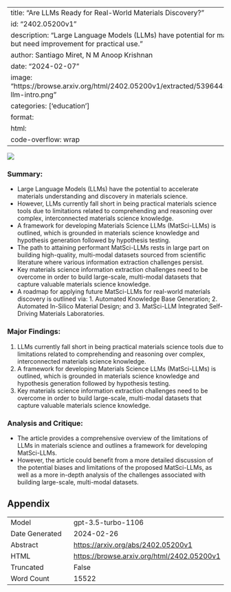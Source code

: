 
---
title: "Are LLMs Ready for Real-World Materials Discovery?"
id: "2402.05200v1"
description: "Large Language Models (LLMs) have potential for materials science, but need improvement for practical use."
author: Santiago Miret, N M Anoop Krishnan
date: "2024-02-07"
image: "https://browse.arxiv.org/html/2402.05200v1/extracted/5396445/figures/matsci-llm-intro.png"
categories: ['education']
format:
  html:
    code-overflow: wrap
---

![](https://browse.arxiv.org/html/2402.05200v1/extracted/5396445/figures/matsci-llm-intro.png)

### Summary:
- Large Language Models (LLMs) have the potential to accelerate materials understanding and discovery in materials science.
- However, LLMs currently fall short in being practical materials science tools due to limitations related to comprehending and reasoning over complex, interconnected materials science knowledge.
- A framework for developing Materials Science LLMs (MatSci-LLMs) is outlined, which is grounded in materials science knowledge and hypothesis generation followed by hypothesis testing.
- The path to attaining performant MatSci-LLMs rests in large part on building high-quality, multi-modal datasets sourced from scientific literature where various information extraction challenges persist.
- Key materials science information extraction challenges need to be overcome in order to build large-scale, multi-modal datasets that capture valuable materials science knowledge.
- A roadmap for applying future MatSci-LLMs for real-world materials discovery is outlined via: 1. Automated Knowledge Base Generation; 2. Automated In-Silico Material Design; and 3. MatSci-LLM Integrated Self-Driving Materials Laboratories.

### Major Findings:
1. LLMs currently fall short in being practical materials science tools due to limitations related to comprehending and reasoning over complex, interconnected materials science knowledge.
2. A framework for developing Materials Science LLMs (MatSci-LLMs) is outlined, which is grounded in materials science knowledge and hypothesis generation followed by hypothesis testing.
3. Key materials science information extraction challenges need to be overcome in order to build large-scale, multi-modal datasets that capture valuable materials science knowledge.

### Analysis and Critique:
- The article provides a comprehensive overview of the limitations of LLMs in materials science and outlines a framework for developing MatSci-LLMs.
- However, the article could benefit from a more detailed discussion of the potential biases and limitations of the proposed MatSci-LLMs, as well as a more in-depth analysis of the challenges associated with building large-scale, multi-modal datasets.

## Appendix

|          |          |
|----------|----------|
| Model     | gpt-3.5-turbo-1106       |
| Date Generated     | 2024-02-26       |
| Abstract | [https://arxiv.org/abs/2402.05200v1](https://arxiv.org/abs/2402.05200v1)        |
| HTML     | [https://browse.arxiv.org/html/2402.05200v1](https://browse.arxiv.org/html/2402.05200v1)       |
| Truncated       | False       |
| Word Count       | 15522       |